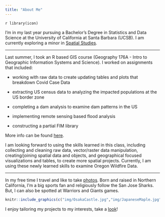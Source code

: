 ```yaml
---
title: "About Me"
---
```


`r library(icon)`

I'm in my last year pursuing a Bachelor’s Degree in Statistics and Data Science at the University of California at Santa Barbara (UCSB).  I am currently exploring a minor in [Spatial Studies](http://spatial.ucsb.edu/academic-minor/).

***

Last summer, I took an R based GIS course (Geography 176A - Intro to Geographic Information Systems and Science). I worked on assignments that included: 

- working with raw data to create updating tables and plots that breakdown Covid Case Data

- extracting US census data  to analyzing the impacted populations at the US border zone 

- completing a dam analysis to examine dam patterns in the US

- implementing remote sensing based flood analysis

- constructing a partial FIM library

More info can be found [here](https://catherinerauch.github.io/geog176A.html).


I am looking forward to using the skills learned in this class, including collecting and cleaning raw data, vector/raster data manipulation, creating/joining spatial data and objects, and geographical focused visualizations and tables, to create more spatial projects. Currently, I am using these newly learned skills to examine Oregon Wildfire Data.

***

In my free time I travel and like to take [photos](https://vsco.co/catttrauc/gallery). Born and raised in Northern California, I'm a big sports fan and religiously follow the San Jose Sharks. But, I can also be spotted at Warriors and Giants games.
<br>

```r
knitr::include_graphics(c("img/OsakaCastle.jpg","img/JapaneseMaple.jpg"))
``` 



I enjoy tailoring my projects to my interests, take a [look](https://catherinerauch.github.io/projects.html)!

